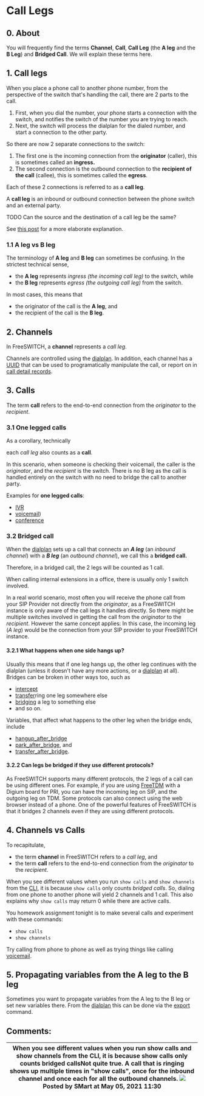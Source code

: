 
# Call Legs 



## 0\. About

You will frequently find the terms **Channel**, **Call**, **Call Leg**  (the **A leg** and the **B Leg**) and **Bridged Call**. We will explain these terms here.

## 1\. Call legs

When you place a phone call to another phone number, from the perspective of the switch that's handling the call, there are 2 parts to the call.

1. First, when you dial the number, your phone starts a connection with the switch, and notifies the switch of the number you are trying to reach.
2. Next, the switch will process the dialplan for the dialed number, and start a connection to the other party.

So there are now 2 separate connections to the switch:

1. The first one is the incoming connection from the **originator** (caller), this is sometimes called an **ingress.**
2. The second connection is the outbound connection to the **recipient of the call** (callee), this is sometimes called the **egress**.

Each of these 2 connections is referred to as a **call leg**.

A **call leg** is an inbound or outbound connection between the phone switch and an external party.

TODO Can the source and the destination of a call leg be the same?

See [this post](https://www.certificationkits.com/cisco-certification/ccna-voice-certification-topics-a-labs/ccna-voice-configuring-and-supporting-pstn/ccna-voice-what-are-call-legs/) for a more elaborate explanation.

### 1.1 A leg vs B leg

The terminology of **A leg** and **B leg** can sometimes be confusing. In the strictest technical sense,

* the **A leg** represents _ingress (the incoming call leg)_ to the switch, while
* the **B leg** represents _egress (the outgoing call leg)_ from the switch.

In most cases, this means that

* the originator of the call is the **A leg**, and
* the recipient of the call is the **B leg**.

## 2\. Channels

In FreeSWITCH, a **channel** represents a _call leg_.

Channels are controlled using the [dialplan](../Dialplan/index.mdx#0-about). In addition, each channel has a [UUID](http://en.wikipedia.org/wiki/Uuid) that can be used to programatically manipulate the call, or report on in [call detail records](../Configuration/CDR/index.mdx#about). 

## 3\. Calls

The term **call** refers to the end-to-end connection from the _originator_ to the _recipient_.

### 3.1 One legged calls

As a corollary, technically 

each _call leg_ also counts as a **call**.

In this scenario, when someone is checking their voicemail, the caller is the _originator_, and the _recipient_ is the switch. There is no B leg as the call is handled entirely on the switch with no need to bridge the call to another party.

Examples for **one legged calls**:

* [IVR](../IVR.mdx#about)
* [voicemail](../Modules/mod-voicemail/Voicemail_13174041.mdx))
* [conference](../Modules/mod_conference_3965534.mdx#list)

### 3.2 Bridged call

When the [dialplan](../Dialplan/index.mdx#0-about) sets up a call that connects an _**A leg**_ (an _inbound channel_) with a _**B leg**_ (an _outbound channel_), we call this a **bridged call.**

Therefore, in a bridged call, the 2 legs will be counted as 1 call. 

When calling internal extensions in a office, there is usually only 1 switch involved.

In a real world scenario, most often you will receive the phone call from your SIP Provider not directly from the _originator_, as a FreeSWITCH instance is only aware of the call legs it handles directly. So there might be multiple switches involved in getting the call from the _originator_ to the _recipient_. However the same concept applies: In this case, the incoming leg (_A leg_) would be the connection from your SIP provider to your FreeSWITCH instance.

#### 3.2.1 What happens when one side hangs up?

Usually this means that if one leg hangs up, the other leg continues with the dialplan (unless it doesn't have any more actions, or a [dialplan](../Dialplan/index.mdx#0-about) at all). Bridges can be broken in other ways too, such as

* [intercept](../Modules/mod_dptools_1970333.mdx#c)
* [transfer](../Modules/mod-dptools/6586616.mdx#about)ring one leg somewhere else
* [bridging](../Modules/mod-dptools/6586484.mdx#45-user) a leg to something else
* and so on.

Variables, that affect what happens to the other leg when the bridge ends, include

* [hangup\_after\_bridge](../../Channel-Variables-Catalog/hangup_after_bridge_16352708.mdx#-freeswitch--hangup_after_bridge-)
* [park\_after\_bridge](../../Channel-Variables-Catalog/park_after_bridge_16352736.mdx#park_after_bridge), and
* [transfer\_after\_bridge](../../Channel-Variables-Catalog/transfer_after_bridge_16353470.mdx#transfer_after_bridge).

#### 3.2.2 Can legs be bridged if they use different protocols?

As FreeSWITCH supports many different protocols, the 2 legs of a call can be using different ones. For example, if you are using [FreeTDM](../Client-and-Developer-Interfaces/FreeTDM/Freetdm.conf-Examples_13173079.mdx) with a Digium board for PRI, you can have the incoming leg on SIP, and the outgoing leg on TDM. Some protocols can also connect using the web browser instead of a phone. One of the powerful features of FreeSWITCH is that it bridges 2 channels even if they are using different protocols.

## 4\. Channels vs Calls

To recapitulate, 

* the term **channel** in FreeSWITCH refers to a _call leg_, and
* the term **call** refers to the end-to-end connection from the _originator_ to the _recipient_.

When you see different values when you run `show calls` and `show channels` from the [CLI](../Client-and-Developer-Interfaces/1048948.mdx#or), it is because `show calls` only counts _bridged calls_. So, dialing from one phone to another phone will yield 2 channels and 1 call. This also explains why `show calls` may return 0 while there are active calls.

You homework assignment tonight is to make several calls and experiment with these commands:

* `show calls`
* `show channels`

Try calling from phone to phone as well as trying things like calling [voicemail](../Modules/mod-voicemail/Voicemail_13174041.mdx).

## 5\. Propagating variables from the A leg to the B leg

Sometimes you want to propagate variables from the A leg to the B leg or set new variables there. From the [dialplan](../Dialplan/index.mdx#0-about) this can be done via the [export](../Modules/mod-dptools/6586592.mdx#about) command.

## Comments:

| When you see different values when you run show calls and show channels from the CLI, it is because show calls only counts bridged callsNot quite true. A call that is ringing shows up multiple times in "show calls", once for the inbound channel and once each for all the outbound channels. ![](/images/icons/contenttypes/comment_16.png) Posted by SMart at May 05, 2021 11:30 |
| ------------------------------------------------------------------------------------------------------------------------------------------------------------------------------------------------------------------------------------------------------------------------------------------------------------------------------------------------------------------------------------- |


